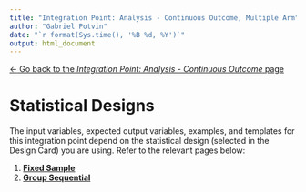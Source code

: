 ```yaml
---
title: "Integration Point: Analysis - Continuous Outcome, Multiple Arm"
author: "Gabriel Potvin"
date: "`r format(Sys.time(), '%B %d, %Y')`"
output: html_document
---
```


[$\leftarrow$ Go back to the *Integration Point: Analysis - Continuous Outcome* page](IntegrationPointAnalysisContinuous.html)

# Statistical Designs

The input variables, expected output variables, examples, and templates for this integration point depend on the statistical design (selected in the Design Card) you are using. Refer to the relevant pages below:

1. [**Fixed Sample**](IntegrationPointAnalysisContinuousMultipleArmFixedSample.html)
1. [**Group Sequential**](IntegrationPointAnalysisContinuousMultipleArmGroupSequential.html)
